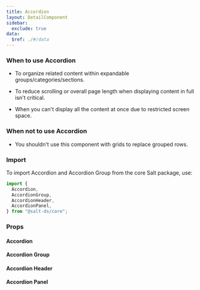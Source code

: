 ```yaml
---
title: Accordion
layout: DetailComponent
sidebar:
  exclude: true
data:
  $ref: ./#/data
---
```


### When to use Accordion

- To organize related content within expandable groups/categories/sections.

- To reduce scrolling or overall page length when displaying content in full isn't critical.

- When you can't display all the content at once due to restricted screen space.

### When not to use Accordion

- You shouldn't use this component with grids to replace grouped rows.

### Import

To import Accordion and Accordion Group from the core Salt package, use:

```js
import {
  Accordion,
  AccordionGroup,
  AccordionHeader,
  AccordionPanel,
} from "@salt-ds/core";
```

### Props

#### Accordion

<PropsTable componentName="Accordion" />

#### Accordion Group

<PropsTable componentName="AccordionGroup" />

#### Accordion Header

<PropsTable componentName="AccordionHeader" />

#### Accordion Panel

<PropsTable componentName="AccordionPanel" />
